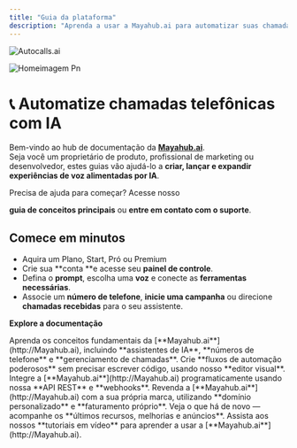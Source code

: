 ```yaml
---
title: "Guia da plataforma"
description: "Aprenda a usar a Mayahub.ai para automatizar suas chamadas telefônicas com inteligência artificial.  "
---
```


<img
  className="hidden dark:block"
  src="https://autocalls.ai/ogimage-en.jpg"
  alt="Autocalls.ai"
/>

![Homeimagem Pn](/homeimagem.png)

# 📞 Automatize chamadas telefônicas com IA

Bem-vindo ao hub de documentação da [**Mayahub.ai**](http://Mayahub.ai).\
Seja você um proprietário de produto, profissional de marketing ou desenvolvedor, estes guias vão ajudá-lo a **criar, lançar e expandir experiências de voz alimentadas por IA**.

<Note>
  Precisa de ajuda para começar? Acesse nosso

  **guia de conceitos principais** ou **entre em contato com o suporte**.
</Note>

## Comece em minutos

- Aquira um Plano, Start, Pró ou Premium
- Crie sua \*\*conta \*\*e acesse seu **painel de controle**.
- Defina o **prompt**, escolha uma **voz** e conecte as **ferramentas necessárias**.
- Associe um **número de telefone**, **inicie uma campanha** ou direcione **chamadas recebidas** para o seu assistente.

**Explore a documentação**

<CardGroup cols={3}>
  <Card title="Guia da Plataforma" icon="book" color="#06df4b" href="/platform-guide/overview">
    Aprenda os conceitos fundamentais da [**Mayahub.ai**](http://Mayahub.ai), incluindo **assistentes de IA**, **números de telefone** e **gerenciamento de chamadas**.
  </Card>
  <Card title="Automação sem Código" icon="wand-magic-sparkles" color="pink" href="/automation-platform/introduction">
    Crie **fluxos de automação poderosos** sem precisar escrever código, usando nosso **editor visual**.
  </Card>
  <Card title="Referências de API" icon="code" color="blue" href="/api-reference/introduction">
    Integre a [**Mayahub.ai**](http://Mayahub.ai) programaticamente usando nossa **API REST** e **webhooks**.
  </Card>
  <Card title="Programa White Label" icon="tag" color="red" href="/white-label/overview">
    Revenda a [**Mayahub.ai**](http://Mayahub.ai) com a sua própria marca, utilizando **domínio personalizado** e **faturamento próprio**.
  </Card>
  <Card title="Atualizações do Produto" icon="scroll" color="#ffbb00" href="/releases/">
    Veja o que há de novo — acompanhe os **últimos recursos, melhorias e anúncios**.
  </Card>
  <Card title="Tutoriais em Video" icon="video" color="red" href="/automation-platform/tutorials/">
    Assista aos nossos **tutoriais em vídeo** para aprender a usar a [**Mayahub.ai**](http://Mayahub.ai).
  </Card>
</CardGroup>